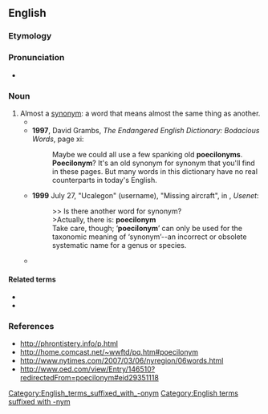 ==English==

===Etymology===
{{confix|en|poecilo|onym}}

===Pronunciation===
* {{IPA|en|/ˈpiːsɪlənɪm/}}

===Noun===
{{en-noun}}

# Almost a [[synonym]]: a word that means almost the same thing as another.
#* {{quote-book|en|year=1977|author=Robert H. Stacy|title=Defamiliarization in Language and Literature|url=http://books.google.com/books?id=XWhZAAAAMAAJ|page=52|publisher=Syracuse University Press|isbn=9780815621843
|passage=This is also a type of '''poecilonym''' or hybrid word; cf. such a word as “[[aeneolithic]]” (=[[chalcolithic]]) in English.}}
#* '''1997''', David Grambs, ''The Endangered English Dictionary: Bodacious Words'', page xi:
#*: Maybe we could all use a few spanking old '''poecilonyms'''. '''Poecilonym'''? It's an old synonym for synonym that you'll find in these pages. But many words in this dictionary have no real counterparts in today's English.
#* '''1999''' July 27, "Ucalegon" (username), "Missing aircraft", in {{monospace|alt.anagrams}}, ''Usenet'':
#*: &gt;&gt; Is there another word for synonym?
#*: &gt;Actually, there is: '''poecilonym'''
#*: Take care, though; ‘'''poecilonym'''’ can only be used for the taxonomic meaning of ‘synonym’--an incorrect or obsolete systematic name for a genus or species.
#* {{quote-book|en|year=2006|author=Nero Blanc|title=Death on the Diagonal|page=147|passage=It's high time I looked for another job and got as far away from homonyms, synonyms, antonyms — to say nothing of caconyms, eponyms, and '''poecilonyms'''!}}

====Related terms====
* {{l|en|poecilonymic}}
* {{l|en|poecilonymy}}

===References===
* http://phrontistery.info/p.html
* http://home.comcast.net/~wwftd/pq.htm#poecilonym
* http://www.nytimes.com/2007/03/06/nyregion/06words.html
* http://www.oed.com/view/Entry/146510?redirectedFrom=poecilonym#eid29351118

[[Category:English_terms_suffixed_with_-onym]]
[[Category:English terms suffixed with -nym]]